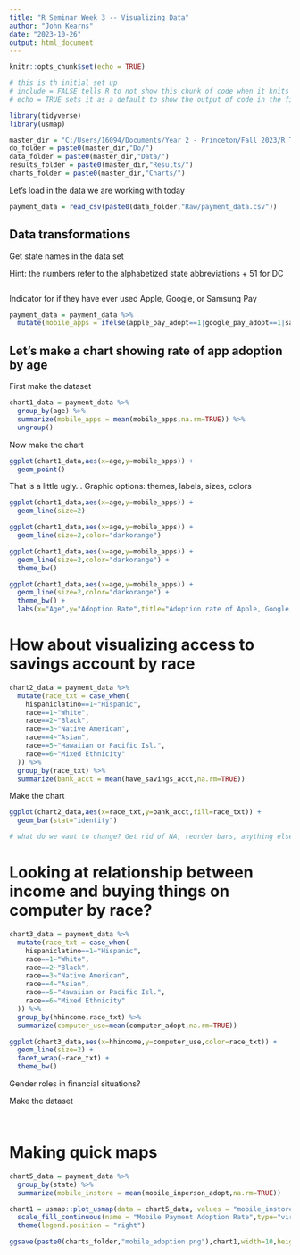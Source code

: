 ```yaml
---
title: "R Seminar Week 3 -- Visualizing Data"
author: "John Kearns"
date: "2023-10-26"
output: html_document
---
```


```r
knitr::opts_chunk$set(echo = TRUE)

# this is th initial set up
# include = FALSE tells R to not show this chunk of code when it knits the page
# echo = TRUE sets it as a default to show the output of code in the final document

library(tidyverse)
library(usmap)

```

```r

master_dir = "C:/Users/16094/Documents/Year 2 - Princeton/Fall 2023/R Tutoring/SPIA_R_Seminars/Week 3/"
do_folder = paste0(master_dir,"Do/")
data_folder = paste0(master_dir,"Data/")
results_folder = paste0(master_dir,"Results/")
charts_folder = paste0(master_dir,"Charts/")

```


Let's load in the data we are working with today
```r

payment_data = read_csv(paste0(data_folder,"Raw/payment_data.csv"))

```
## Data transformations

Get state names in the data set

Hint: the numbers refer to the alphabetized state abbreviations + 51 for DC

```r





```


Indicator for if they have ever used Apple, Google, or Samsung Pay
```r

payment_data = payment_data %>% 
  mutate(mobile_apps = ifelse(apple_pay_adopt==1|google_pay_adopt==1|samsung_pay_adopt==1,1,0))

```


## Let's make a chart showing rate of app adoption by age

First make the dataset
```r

chart1_data = payment_data %>% 
  group_by(age) %>% 
  summarize(mobile_apps = mean(mobile_apps,na.rm=TRUE)) %>% 
  ungroup()

```
 
 
Now make the chart 
```r

ggplot(chart1_data,aes(x=age,y=mobile_apps)) +
  geom_point()

```

That is a little ugly...
Graphic options: themes, labels, sizes, colors

```r

ggplot(chart1_data,aes(x=age,y=mobile_apps)) +
  geom_line(size=2)

ggplot(chart1_data,aes(x=age,y=mobile_apps)) +
  geom_line(size=2,color="darkorange")

ggplot(chart1_data,aes(x=age,y=mobile_apps)) +
  geom_line(size=2,color="darkorange") +
  theme_bw()

ggplot(chart1_data,aes(x=age,y=mobile_apps)) +
  geom_line(size=2,color="darkorange") +
  theme_bw() +
  labs(x="Age",y="Adoption Rate",title="Adoption rate of Apple, Google, or Samsung Pay",caption="Source: Fed Atlanta")

```


# How about visualizing access to savings account by race 

```r

chart2_data = payment_data %>% 
  mutate(race_txt = case_when(
    hispaniclatino==1~"Hispanic",
    race==1~"White",
    race==2~"Black",
    race==3~"Native American",
    race==4~"Asian",
    race==5~"Hawaiian or Pacific Isl.",
    race==6~"Mixed Ethnicity"
  )) %>% 
  group_by(race_txt) %>% 
  summarize(bank_acct = mean(have_savings_acct,na.rm=TRUE))

```

Make the chart
```r

ggplot(chart2_data,aes(x=race_txt,y=bank_acct,fill=race_txt)) +
  geom_bar(stat="identity")

# what do we want to change? Get rid of NA, reorder bars, anything else?


```


# Looking at relationship between income and buying things on computer by race?
```r

chart3_data = payment_data %>% 
  mutate(race_txt = case_when(
    hispaniclatino==1~"Hispanic",
    race==1~"White",
    race==2~"Black",
    race==3~"Native American",
    race==4~"Asian",
    race==5~"Hawaiian or Pacific Isl.",
    race==6~"Mixed Ethnicity"
  )) %>% 
  group_by(hhincome,race_txt) %>%
  summarize(computer_use=mean(computer_adopt,na.rm=TRUE))


```
```r

ggplot(chart3_data,aes(x=hhincome,y=computer_use,color=race_txt)) +
  geom_line(size=2) +
  facet_wrap(~race_txt) +
  theme_bw()

```


Gender roles in financial situations?

Make the dataset
```r


```

```r




```



# Making quick maps

```r

chart5_data = payment_data %>% 
  group_by(state) %>% 
  summarize(mobile_instore = mean(mobile_inperson_adopt,na.rm=TRUE)) 

```

```r

chart1 = usmap::plot_usmap(data = chart5_data, values = "mobile_instore") + 
  scale_fill_continuous(name = "Mobile Payment Adoption Rate",type="viridis",trans="reverse") + 
  theme(legend.position = "right")

ggsave(paste0(charts_folder,"mobile_adoption.png"),chart1,width=10,height=10,unit="in")

```


